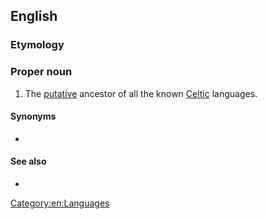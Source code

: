 ==English==
{{wikipedia}}

===Etymology===
{{prefix|en|proto|Celtic}}

===Proper noun===
{{en-proper noun}}

# The [[putative]] ancestor of all the known [[Celtic]] languages.

====Synonyms====
* {{l|en|Common Celtic}}

====See also====
* {{langcat|cel-pro}}

[[Category:en:Languages]]